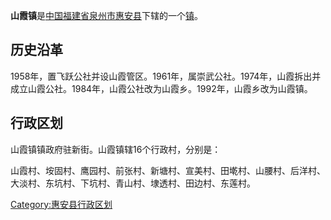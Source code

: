 {{中国乡级行政区
| 行政区全称 = 山霞镇
| 景观照片文件名 = Green mountain temple, in Hui’an county.jpg
| 景观照片描述 = [[惠安青山宮|惠安青山宮]]
| 汉语拼音 = 
| 通用拼音 = 
| 注音符號 = 
| 上级行政区 = [[福建省|福建省]][[惠安县|惠安县]]
| 行政区类别 = [[镇|镇]]
| 行政区划代码 = 350521108
| 地理坐标 = {{coord|24.938|N|118.882|E|display=inline,title|scale:80000_region:CN}}
| 总面积 = 30[[平方公里|平方公里]]
| 户籍人口 = 50635人
| 户籍人口年份 = 2003年
| 常住人口 = 
| 人口密度 = 
| 常住人口年份 = 
| 领导人职务1 =
| 领导人姓名1 =
| 领导人职务2 = 
| 领导人姓名2 = 
| 行政区划 = 16个[[村委会|村委会]]
| 官方网站 =
| 政府驻地 =
| 邮政编码 = 
| 毗邻行政区 = 
| 位置图文件名 = 
| 位置图描述 = 
}}

'''山霞镇'''是[[中华人民共和国|中国]][[福建省|福建省]][[泉州市|泉州市]][[惠安县|惠安县]]下辖的一个[[镇|镇]]。

== 历史沿革 ==
1958年，置飞跃公社并设山霞管区。1961年，属崇武公社。1974年，山霞拆出并成立山霞公社。1984年，山霞公社改为山霞乡。1992年，山霞乡改为山霞镇。

== 行政区划 ==
山霞镇镇政府驻新街。山霞镇辖16个行政村，分别是：

山霞村、垵固村、鹰园村、前张村、新塘村、宣美村、田墘村、山腰村、后洋村、大淡村、东坑村、下坑村、青山村、埭透村、田边村、东莲村。

{{惠安县行政区划}}


[[Category:惠安县行政区划|Category:惠安县行政区划]]